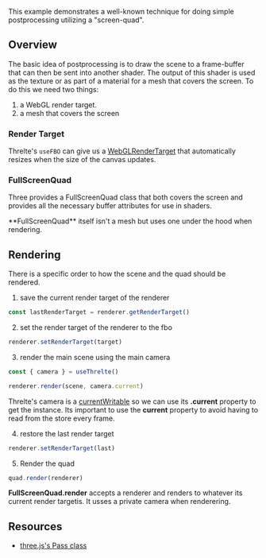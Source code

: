 This example demonstrates a well-known technique for doing simple postprocessing utilizing a "screen-quad".

<Example path="postprocessing/screen-quad" />

## Overview

The basic idea of postprocessing is to draw the scene to a frame-buffer that can then be sent into another shader. The output of this shader is used as the texture or as part of a material for a mesh that covers the screen. To do this we need two things:

1. a WebGL render target.
2. a mesh that covers the screen

### Render Target

Threlte's `useFBO` can give us a [WebGLRenderTarget](https://threejs.org/docs/index.html?q=webgl#api/en/renderers/WebGLRenderTarget) that automatically resizes when the size of the canvas updates.

### FullScreenQuad

Three provides a FullScreenQuad class that both covers the screen and provides all the necessary buffer attributes for use in shaders.

<Tip type="note">
  **FullScreenQuad** itself isn't a mesh but uses one under the hood when rendering.
</Tip>

## Rendering

There is a specific order to how the scene and the quad should be rendered.

1. save the current render target of the renderer

```ts
const lastRenderTarget = renderer.getRenderTarget()
```

2. set the render target of the renderer to the fbo

```ts
renderer.setRenderTarget(target)
```

3. render the main scene using the main camera

```ts
const { camera } = useThrelte()

renderer.render(scene, camera.current)
```

Threlte's camera is a [currentWritable](/reference/core/utilities#currentwritable) so we can use its **.current** property to get the instance. Its important to use the **current** property to avoid having to read from the store every frame.

4. restore the last render target

```ts
renderer.setRenderTarget(last)
```

5. Render the quad

```ts
quad.render(renderer)
```

**FullScreenQuad.render** accepts a renderer and renders to whatever its current render targetis. It usses a private camera when renderering.

## Resources

- [three.js's Pass class](https://github.com/mrdoob/three.js/blob/dev/examples/jsm/postprocessing/Pass.js)
